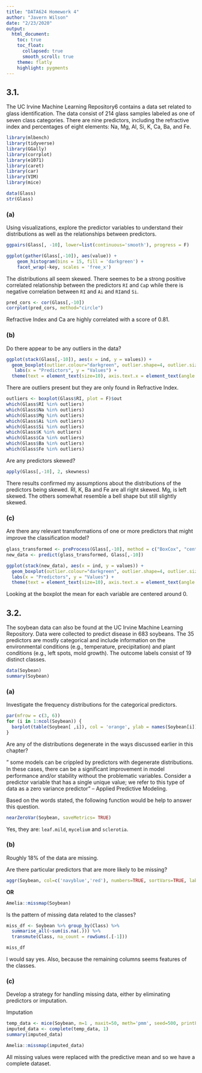 ---
title: "DATA624 Homework 4"
author: "Javern Wilson"
date: "2/23/2020"
output: 
  html_document:
    toc: true
    toc_float:
      collapsed: true
      smooth_scroll: true
    theme: flatly
    highlight: pygments
---

## 3.1. 

The UC Irvine Machine Learning Repository6 contains a data set related to glass identiﬁcation. The data consist of 214 glass samples labeled as one of seven class categories. There are nine predictors, including the refractive index and percentages of eight elements: Na, Mg, Al, Si, K, Ca, Ba, and Fe. 

```{r message=FALSE, warning=FALSE}
library(mlbench)
library(tidyverse)
library(GGally)
library(corrplot)
library(e1071)
library(caret)
library(car)
library(VIM)
library(mice)
```


```{r}
data(Glass)
str(Glass) 
```


### (a) 

Using visualizations, explore the predictor variables to understand their distributions as well as the relationships between predictors. 

```{r, fig.width=9, fig,highlight=7}
ggpairs(Glass[, -10], lower=list(continuous='smooth'), progress = F)
```

```{r}
ggplot(gather(Glass[,-10]), aes(value)) + 
    geom_histogram(bins = 15, fill = 'darkgreen') + 
    facet_wrap(~key, scales = 'free_x')
```


The distributions all seem skewed. There seemes to be a strong positive correlated relationship between the predictors `RI` and `Ca`p while there is negative correlation between `RI` and `Ai` and `RI`and `Si`.

```{r}
pred_cors <- cor(Glass[,-10])
corrplot(pred_cors, method="circle")
```

Refractive Index and Ca are highly correlated with a score of 0.81.


### (b) 

Do there appear to be any outliers in the data? 

```{r, fig.width=9, fig.height=7}
ggplot(stack(Glass[,-10]), aes(x = ind, y = values)) + 
  geom_boxplot(outlier.colour="darkgreen", outlier.shape=4, outlier.size=2) +  
   labs(x = "Predictors", y = "Values") +
  theme(text = element_text(size=10), axis.text.x = element_text(angle = 90, hjust = 1)) 
```

There are outliers present but they are only found in Refractive Index.

```{r}
outliers <- boxplot(Glass$RI, plot = F)$out
which(Glass$RI %in% outliers)
which(Glass$Na %in% outliers)
which(Glass$Mg %in% outliers)
which(Glass$Ai %in% outliers)
which(Glass$Si %in% outliers)
which(Glass$K %in% outliers)
which(Glass$Ca %in% outliers)
which(Glass$Ba %in% outliers)
which(Glass$Fe %in% outliers)
```


Are any predictors skewed? 

```{r}
apply(Glass[,-10], 2, skewness)
```

There results confirmed my assumptions about the distributions of the predictors being skewed. RI, K, Ba and Fe are all right skewed. Mg, is left skewed. The others somewhat resemble a bell shape but still slightly skewed.

### (c) 

Are there any relevant transformations of one or more predictors that might improve the classiﬁcation model?

```{r}
glass_transformed <- preProcess(Glass[,-10], method = c("BoxCox", "center", "scale")) 
new_data <- predict(glass_transformed, Glass[,-10])
```

```{r, fig.width= 9, fig.height=7}
ggplot(stack(new_data), aes(x = ind, y = values)) + 
  geom_boxplot(outlier.colour="darkgreen", outlier.shape=4, outlier.size=2) +  
  labs(x = "Predictors", y = "Values") +
  theme(text = element_text(size=10), axis.text.x = element_text(angle = 90, hjust = 1)) 
```

Looking at the boxplot the mean for each variable are centered around 0.




## 3.2. 

The soybean data can also be found at the UC Irvine Machine Learning Repository. Data were collected to predict disease in 683 soybeans. The 35 predictors are mostly categorical and include information on the environmental conditions (e.g., temperature, precipitation) and plant conditions (e.g., left spots, mold growth). The outcome labels consist of 19 distinct classes.

```{r}
data(Soybean) 
summary(Soybean)
```


### (a) 

Investigate the frequency distributions for the categorical predictors. 

```{r, fig.width= 9, fig.height=7}

par(mfrow = c(3, 6))
for (i in 1:ncol(Soybean)) {
  barplot(table(Soybean[ ,i]), col = 'orange', ylab = names(Soybean[i]))
}

```


Are any of the distributions degenerate in the ways discussed earlier in this chapter? 

" some models can be crippled by predictors with degenerate distributions. In these cases, there can be a signiﬁcant improvement in model performance and/or stability without the problematic variables. Consider a predictor variable that has a single unique value; we refer to this type of data as a zero variance predictor" -- Applied Predictive Modeling.

Based on the words stated, the following function would be help to answer this question.

```{r}
nearZeroVar(Soybean, saveMetrics= TRUE)
```

Yes, they are: `leaf.mild`, `mycelium` and `sclerotia`.

### (b) 

Roughly 18% of the data are missing. 

Are there particular predictors that are more likely to be missing?

```{r, fig.width= 9, fig.height=7}
aggr(Soybean, col=c('navyblue','red'), numbers=TRUE, sortVars=TRUE, labels=names(Soybean), cex.axis=.7, oma = c(7,4,2,2), gap=3, ylab=c("Histogram of missing data","Pattern"))
```

**OR** 

```{r}
Amelia::missmap(Soybean)
```


Is the pattern of missing data related to the classes? 

```{r}
miss_df <- Soybean %>% group_by(Class) %>% 
  summarise_all(~sum(is.na(.))) %>%
  transmute(Class, na_count = rowSums(.[-1]))

miss_df
```

 I would say yes. Also, because the remaining columns seems features of the classes.

### (c) 

Develop a strategy for handling missing data, either by eliminating predictors or imputation.

Imputation
```{r}
temp_data <- mice(Soybean, m=1 , maxit=50, meth='pmm', seed=500, printFlag = F)
imputed_data <- complete(temp_data, 1)
summary(imputed_data)
```

```{r}
Amelia::missmap(imputed_data)
```

All missing values were replaced with the predictive mean and so we have a complete dataset.